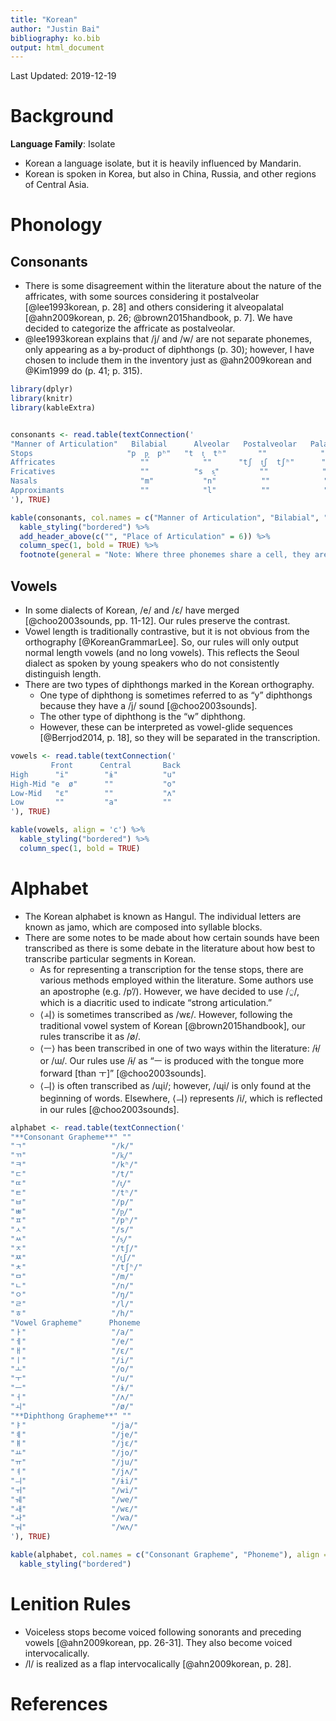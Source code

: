 ```yaml
---
title: "Korean"
author: "Justin Bai"
bibliography: ko.bib
output: html_document
---
```


Last Updated: 2019-12-19

# Background

**Language Family**: Isolate

* Korean a language isolate, but it is heavily influenced by Mandarin.
* Korean is spoken in Korea, but also in China, Russia, and other regions of Central Asia.

# Phonology

## Consonants

* There is some disagreement within the literature about the nature of the affricates, with some sources considering it postalveolar [@lee1993korean, p. 28] and others considering it alveopalatal [@ahn2009korean, p. 26; @brown2015handbook, p. 7]. We have decided to categorize the affricate as postalveolar.
* @lee1993korean explains that /j/ and /w/ are not separate phonemes, only appearing as a by-product of diphthongs (p. 30); however, I have chosen to include them in the inventory just as @ahn2009korean and @Kim1999 do (p. 41; p. 315).

```r

library(dplyr)
library(knitr)
library(kableExtra)


consonants <- read.table(textConnection('
"Manner of Articulation"   Bilabial      Alveolar   Postalveolar   Palatal     Velar         Glottal
Stops                     "p  p͈  pʰ"   "t  t͈  tʰ"       ""            ""     "k  k͈  kʰ"        ""
Affricates                   ""            ""      "tʃ  t͈ʃ  tʃʰ"      ""        ""             ""
Fricatives                   ""          "s  s͈"         ""            ""        ""             "h"
Nasals                       "m"           "n"          ""            ""        "ŋ"            ""
Approximants                 ""            "l"          ""            "j"       "w"            ""
'), TRUE)

kable(consonants, col.names = c("Manner of Articulation", "Bilabial", "Alveolar", "Postalveolar", "Palatal", "Velar", "Glottal"), align = 'c') %>%
  kable_styling("bordered") %>%
  add_header_above(c("", "Place of Articulation" = 6)) %>%
  column_spec(1, bold = TRUE) %>%
  footnote(general = "Note: Where three phonemes share a cell, they are ordered plain, tense, and aspirated.", general_title = "")
```

## Vowels

* In some dialects of Korean, /e/ and /ɛ/ have merged [@choo2003sounds, pp. 11-12]. Our rules preserve the contrast.
* Vowel length is traditionally contrastive, but it is not obvious from the orthography [@KoreanGrammarLee]. So, our rules will only output normal length vowels (and no long vowels). This reflects the Seoul dialect as spoken by young speakers who do not consistently distinguish length.
* There are two types of diphthongs marked in the Korean orthography.
    - One type of diphthong is sometimes referred to as "y" diphthongs because they have a /j/ sound [@choo2003sounds].
    - The other type of diphthong is the "w" diphthong.
    - However, these can be interpreted as vowel-glide sequences [@Berrjod2014, p. 18], so they will be separated in the transcription.

```r

vowels <- read.table(textConnection('
         Front      Central       Back
High      "i"        "ɨ"          "u"
High-Mid "e  ø"      ""           "o"
Low-Mid   "ɛ"        ""           "ʌ"
Low       ""         "a"          ""
'), TRUE)

kable(vowels, align = 'c') %>%
  kable_styling("bordered") %>%
  column_spec(1, bold = TRUE)
```    

# Alphabet

* The Korean alphabet is known as Hangul. The individual letters are known as jamo,
which are composed into syllable blocks.
* There are some notes to be made about how certain sounds have been transcribed
as there is some debate in the literature about how best to transcribe particular
segments in Korean.
    - As for representing a transcription for the tense stops, there are various methods employed within the literature. Some authors use an apostrophe (e.g. /p’/). However, we have decided to use /◌͈/, which is a diacritic used to indicate "strong articulation."
    - ⟨ㅚ⟩ is sometimes transcribed as /wɛ/. However, following the traditional vowel system of Korean [@brown2015handbook], our rules transcribe it as /ø/.
    - ⟨ㅡ⟩ has been transcribed in one of two ways within the literature: /ɨ/ or /ɯ/. Our rules use /ɨ/ as "ㅡ is produced with the tongue more forward [than ㅜ]" [@choo2003sounds].
    - ⟨ㅢ⟩ is often transcribed as /ɰi/; however, /ɰi/ is only found at the beginning of words. Elsewhere, ⟨ㅢ⟩ represents /i/, which is reflected in our rules [@choo2003sounds].

```r

alphabet <- read.table(textConnection('
"**Consonant Grapheme**" ""
"ㄱ"                   "/k/"
"ㄲ"                   "/k͈/"
"ㅋ"                   "/kʰ/"
"ㄷ"                   "/t/"
"ㄸ"                   "/t͈/"
"ㅌ"                   "/tʰ/"
"ㅂ"                   "/p/"
"ㅃ"                   "/p͈/"
"ㅍ"                   "/pʰ/"
"ㅅ"                   "/s/"
"ㅆ"                   "/s͈/"
"ㅈ"                   "/tʃ/"
"ㅉ"                   "/t͈ʃ/"
"ㅊ"                   "/tʃʰ/"
"ㅁ"                   "/m/"
"ㄴ"                   "/n/"
"ㅇ"                   "/ŋ/"
"ㄹ"                   "/l/"
"ㅎ"                   "/h/"
"Vowel Grapheme"      Phoneme   
"ㅏ"                   "/a/"
"ㅔ"                   "/e/"
"ㅐ"                   "/ɛ/"
"ㅣ"                   "/i/"
"ㅗ"                   "/o/"
"ㅜ"                   "/u/"
"ㅡ"                   "/ɨ/"
"ㅓ"                   "/ʌ/"
"ㅚ"                   "/ø/"
"**Diphthong Grapheme**" ""
"ㅑ"                   "/ja/"
"ㅖ"                   "/je/"
"ㅒ"                   "/jɛ/"
"ㅛ"                   "/jo/"
"ㅠ"                   "/ju/"
"ㅕ"                   "/jʌ/"
"ㅢ"                   "/ɨi/"
"ㅟ"                   "/wi/"
"ㅞ"                   "/we/"
"ㅙ"                   "/wɛ/"
"ㅘ"                   "/wa/"
"ㅝ"                   "/wʌ/"
'), TRUE)

kable(alphabet, col.names = c("Consonant Grapheme", "Phoneme"), align = 'c') %>%
  kable_styling("bordered")
```

# Lenition Rules

* Voiceless stops become voiced following sonorants and preceding vowels [@ahn2009korean, pp. 26-31]. They also become voiced intervocalically.
* /l/ is realized as a flap intervocalically [@ahn2009korean, p. 28].

# References
